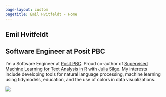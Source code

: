 ```yaml
---
page-layout: custom
pagetitle: Emil Hvitfeldt - Home
---
```


::: {.main}

::: {.left}
# Emil Hvitfeldt

## Software Engineer at Posit PBC
  
I’m a Software Engineer at [Posit PBC](https://posit.co/). Proud co-author of [Supervised Machine Learning for Text Analysis in R](https://smltar.com/) with [Julia Silge](https://juliasilge.com/). My interests include developing tools for natural language processing, machine learning using tidymodels, education, and the use of colors in data visualizations.
:::

::: {.right}
![](home.webp)
:::

:::
